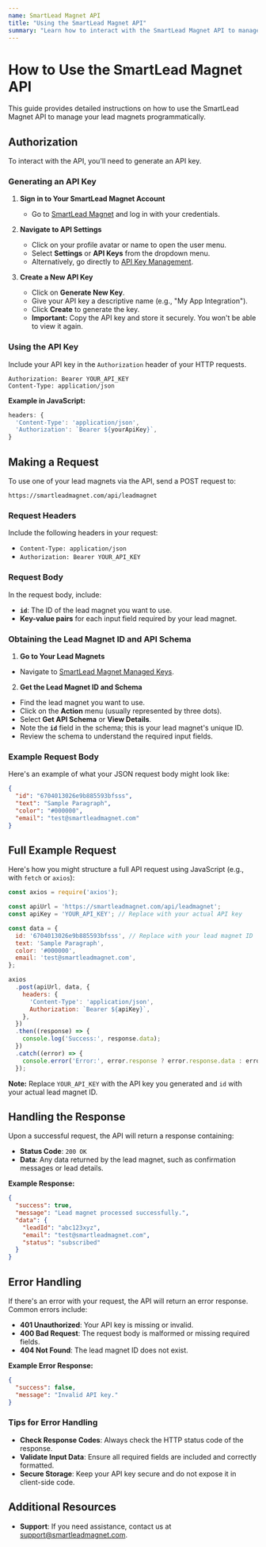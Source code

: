 ```yaml
---
name: SmartLead Magnet API
title: "Using the SmartLead Magnet API"
summary: "Learn how to interact with the SmartLead Magnet API to manage your lead magnets programmatically."
---
```


# How to Use the SmartLead Magnet API

This guide provides detailed instructions on how to use the SmartLead Magnet API to manage your lead magnets programmatically.

## Authorization

To interact with the API, you'll need to generate an API key.

### Generating an API Key

1. **Sign in to Your SmartLead Magnet Account**

   - Go to [SmartLead Magnet](https://smartleadmagnet.com/) and log in with your credentials.

2. **Navigate to API Settings**

   - Click on your profile avatar or name to open the user menu.
   - Select **Settings** or **API Keys** from the dropdown menu.
   - Alternatively, go directly to [API Key Management](https://smartleadmagnet.com/settings/manage-keys).

3. **Create a New API Key**

   - Click on **Generate New Key**.
   - Give your API key a descriptive name (e.g., "My App Integration").
   - Click **Create** to generate the key.
   - **Important:** Copy the API key and store it securely. You won't be able to view it again.

### Using the API Key

Include your API key in the `Authorization` header of your HTTP requests.

```http
Authorization: Bearer YOUR_API_KEY
Content-Type: application/json
```

**Example in JavaScript:**

```js
headers: {
  'Content-Type': 'application/json',
  'Authorization': `Bearer ${yourApiKey}`,
}
```

## Making a Request

To use one of your lead magnets via the API, send a POST request to:

```
https://smartleadmagnet.com/api/leadmagnet
```

### Request Headers

Include the following headers in your request:

- `Content-Type: application/json`
- `Authorization: Bearer YOUR_API_KEY`

### Request Body

In the request body, include:

- **`id`**: The ID of the lead magnet you want to use.
- **Key-value pairs** for each input field required by your lead magnet.

### Obtaining the Lead Magnet ID and API Schema

1. **Go to Your Lead Magnets**

- Navigate to [SmartLead Magnet Managed Keys](https://smartleadmagnet.com/settings/manage-keys).

2. **Get the Lead Magnet ID and Schema**

- Find the lead magnet you want to use.
- Click on the **Action** menu (usually represented by three dots).
- Select **Get API Schema** or **View Details**.
- Note the **`id`** field in the schema; this is your lead magnet's unique ID.
- Review the schema to understand the required input fields.

### Example Request Body

Here's an example of what your JSON request body might look like:

```json
{
  "id": "6704013026e9b885593bfsss",
  "text": "Sample Paragraph",
  "color": "#000000",
  "email": "test@smartleadmagnet.com"
}
```

## Full Example Request

Here's how you might structure a full API request using JavaScript (e.g., with `fetch` or `axios`):

```js
const axios = require('axios');

const apiUrl = 'https://smartleadmagnet.com/api/leadmagnet';
const apiKey = 'YOUR_API_KEY'; // Replace with your actual API key

const data = {
  id: '6704013026e9b885593bfsss', // Replace with your lead magnet ID
  text: 'Sample Paragraph',
  color: '#000000',
  email: 'test@smartleadmagnet.com',
};

axios
  .post(apiUrl, data, {
    headers: {
      'Content-Type': 'application/json',
      Authorization: `Bearer ${apiKey}`,
    },
  })
  .then((response) => {
    console.log('Success:', response.data);
  })
  .catch((error) => {
    console.error('Error:', error.response ? error.response.data : error.message);
  });
```

**Note:** Replace `YOUR_API_KEY` with the API key you generated and `id` with your actual lead magnet ID.

## Handling the Response

Upon a successful request, the API will return a response containing:

- **Status Code**: `200 OK`
- **Data**: Any data returned by the lead magnet, such as confirmation messages or lead details.

**Example Response:**

```json
{
  "success": true,
  "message": "Lead magnet processed successfully.",
  "data": {
    "leadId": "abc123xyz",
    "email": "test@smartleadmagnet.com",
    "status": "subscribed"
  }
}
```

## Error Handling

If there's an error with your request, the API will return an error response. Common errors include:

- **401 Unauthorized**: Your API key is missing or invalid.
- **400 Bad Request**: The request body is malformed or missing required fields.
- **404 Not Found**: The lead magnet ID does not exist.

**Example Error Response:**

```json
{
  "success": false,
  "message": "Invalid API key."
}
```

### Tips for Error Handling

- **Check Response Codes**: Always check the HTTP status code of the response.
- **Validate Input Data**: Ensure all required fields are included and correctly formatted.
- **Secure Storage**: Keep your API key secure and do not expose it in client-side code.

## Additional Resources

- **Support**: If you need assistance, contact us at [support@smartleadmagnet.com](mailto:support@smartleadmagnet.com).
